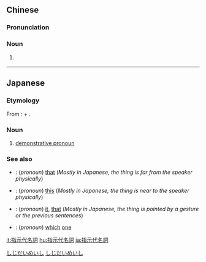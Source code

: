 {{also|指示代名词}}
==Chinese==
{{zh-forms|s=指示代名词|type=23}}

===Pronunciation===
{{zh-pron
|m=zhǐshì dàimíngcí
|c=zi2 si6 doi6 ming4 ci4
|cat=n
}}

===Noun===
{{zh-noun}}

# {{lb|zh|grammar}} {{zh-synonym|指示代詞|[[demonstrative pronoun]]}}

----

==Japanese==
{{ja-kanjitab|し|じ|だい|めい|し|yomi=on}}

===Etymology===
From {{ja-r|指示|しじ|gloss=[[demonstrative]]}}: + {{ja-r|代名詞|だいめいし|gloss=[[pronoun]]}}.

===Noun===
{{ja-noun|しじ だいめいし}}

# {{lb|ja|grammar}} [[demonstrative pronoun]]

===See also===
* {{ja-r|あれ}}: (''pronoun'') [[that]] (''Mostly in Japanese, the thing is far from the speaker physically'')
* {{ja-r|これ}}: (''pronoun'') [[this]] (''Mostly in Japanese, the thing is near to the speaker physically'')
* {{ja-r|それ}}: (''pronoun'') [[it]], [[that]] (''Mostly in Japanese, the thing is pointed by a gesture or the previous sentences'')
* {{ja-r|どれ}}: (''pronoun'') [[which]] [[one]]

[[Category:ja:Grammar|しじだいめいし]]
[[Category:ja:Parts of speech|しじだいめいし]]

[[it:指示代名詞]]
[[hu:指示代名詞]]
[[ja:指示代名詞]]